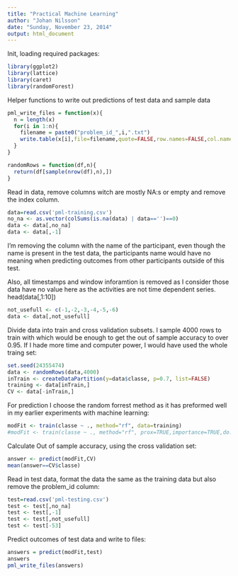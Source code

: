 ```yaml
---
title: "Practical Machine Learning"
author: "Johan Nilsson"
date: "Sunday, November 23, 2014"
output: html_document
---
```


Init, loading required packages:
```r
library(ggplot2)
library(lattice)
library(caret)
library(randomForest)
```

Helper functions to write out predictions of test data and sample data
```r
pml_write_files = function(x){
  n = length(x)
  for(i in 1:n){
    filename = paste0("problem_id_",i,".txt")
    write.table(x[i],file=filename,quote=FALSE,row.names=FALSE,col.names=FALSE)
  }
}

randomRows = function(df,n){
  return(df[sample(nrow(df),n),])
}
```

Read in data, remove columns witch are mostly NA:s or empty and remove the index column.
```r
data=read.csv('pml-training.csv')
no_na <- as.vector(colSums(is.na(data) | data=='')==0)
data <- data[,no_na]
data <- data[,-1]
```

I'm removing the column with the name of the participant, even though the name is present in the test data, the participants name would have no meaning when predicting outcomes from other participants outside of this test.

Also, all timestamps and window inforamtion is removed as I consider those data have no value here as the activities are not time dependent series.
head(data[,1:10])
```r
not_usefull <- c(-1,-2,-3,-4,-5,-6)
data <- data[,not_usefull]
```
Divide data into train and cross validation subsets. I sample 4000 rows to train with which would be enough to get the out of sample accuracy to over 0.95. If I hade more time and computer power, I would have used the whole traing set:
```r
set.seed(24355474)
data <- randomRows(data,4000)
inTrain <- createDataPartition(y=data$classe, p=0.7, list=FALSE)
training <- data[inTrain,]
CV <- data[-inTrain,]
```

For prediction I choose the random forrest method as it has preformed well in my earlier experiments with machine learning:
```r
modFit <- train(classe ~ ., method="rf", data=training)
#modFit <- train(classe ~ ., method="rf", prox=TRUE,importance=TRUE,do.trace=TRUE, data=training)

```

Calculate Out of sample accuracy, using the cross validation set:
```r
answer <- predict(modFit,CV)
mean(answer==CV$classe)
```

Read in test data, format the data the same as the training data but also remove the problem_id column:
```r
test=read.csv('pml-testing.csv')
test <- test[,no_na]
test <- test[,-1]
test <- test[,not_usefull]
test <- test[-53]
```

Predict outcomes of test data and write to files:
```r
answers = predict(modFit,test)
answers
pml_write_files(answers)
```











